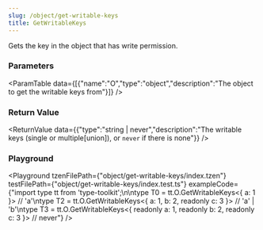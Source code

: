 ```yaml
---
slug: /object/get-writable-keys
title: GetWritableKeys
---
```



Gets the key in the object that has write permission.

### Parameters
<ParamTable data={[{"name":"O","type":"object","description":"The object to get the writable keys from"}]} />

### Return Value
<ReturnValue data={{"type":"string | never","description":"The writable keys (single or multiple[union]), or `never` if there is none"}} />

### Playground

<Playground tzenFilePath={"object/get-writable-keys/index.tzen"} testFilePath={"object/get-writable-keys/index.test.ts"} exampleCode={"import type tt from 'type-toolkit';\n\ntype T0 = tt.O.GetWritableKeys<{ a: 1 }> // 'a'\ntype T2 = tt.O.GetWritableKeys<{ a: 1, b: 2, readonly c: 3 }> // 'a' | 'b'\ntype T3 = tt.O.GetWritableKeys<{ readonly a: 1, readonly b: 2, readonly c: 3 }> // never"} />

